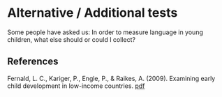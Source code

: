# Alternative / Additional tests {#alternatives}

Some people have asked us: In order to measure language in young children, what else should or could I collect? 


## References

Fernald, L. C., Kariger, P., Engle, P., & Raikes, A. (2009). Examining early child development in low-income countries. [pdf](https://openknowledge.worldbank.org/bitstream/handle/10986/28107/NonAsciiFileName0.pdf?sequence=1)
